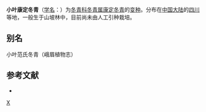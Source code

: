 {{Infraspeciesbox
| image = 
| image_caption = 
| status = 
| status_system = 
| genus = Ilex
| species = franchetiana
| varietas = parvifolia
| authority = [[胡秀英|S. Y. Hu]]
}}
'''小叶康定冬青'''（[[学名|学名]]：{{lang|la|''Ilex franchetiana'' var. ''parvifolia''}}）为[[冬青科|冬青科]][[冬青属|冬青属]][[康定冬青|康定冬青]]的[[变种|变种]]。分布在[[中国大陆|中国大陆]]的[[四川|四川]]等地，一般生于山坡林中，目前尚未由人工引种栽培。

== 别名 ==
小叶范氏冬青（峨眉植物志）

== 参考文献 ==
<div class="references-small">
* {{cite web| url =http://www.bioinfo.cn/db05/KmzwSpecies.php?action=view&id=20283| title =小叶康定冬青（变种）| work =《中国高等植物数据库全库》| publisher =中国科学院微生物研究所| author =昆明植物研究所| accessdate =2009-02-25| deadurl =yes| archiveurl =https://web.archive.org/web/20160305004402/http://www.bioinfo.cn/db05/KmzwSpecies.php?action=view&id=20283| archivedate =2016-03-05}}
</div>
{{Taxonbar|from=Q10958133}}

[[Category:冬青属|X]]


{{植物小作品}}